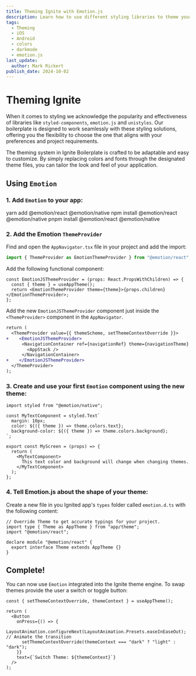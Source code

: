 ```yaml
---
title: Theming Ignite with Emotion.js
description: Learn how to use different styling libraries to theme your Ignited app!
tags:
  - Theming
  - iOS
  - Android
  - colors
  - darkmode
  - emotion.js
last_update:
  author: Mark Rickert
publish_date: 2024-10-02
---
```



# Theming Ignite

When it comes to styling we acknowledge the popularity and effectiveness of libraries like `styled-components`, `emotion.js` and `unistyles`. Our boilerplate is designed to work seamlessly with these styling solutions, offering you the flexibility to choose the one that aligns with your preferences and project requirements.

The theming system in Ignite Boilerplate is crafted to be adaptable and easy to customize. By simply replacing colors and fonts through the designated theme files, you can tailor the look and feel of your application.

## Using `Emotion`

### 1. Add `Emotion` to your app:

<Tabs groupId="operating-systems">
  <TabItem value="yarn" label="Yarn">
    <CodeBlock language="bash">yarn add @emotion/react @emotion/native</CodeBlock>
  </TabItem>
  <TabItem value="npm" label="npm">
    <CodeBlock language="bash">npm install @emotion/react @emotion/native</CodeBlock>
  </TabItem>
  <TabItem value="pnpm" label="pnpm">
    <CodeBlock language="bash">pnpm install @emotion/react @emotion/native</CodeBlock>
  </TabItem>
</Tabs>

### 2. Add the Emotion `ThemeProvider`

Find and open the `AppNavigator.tsx` file in your project and add the import:

```ts
import { ThemeProvider as EmotionThemeProvider } from "@emotion/react";
```

Add the following functional component:

```tsx
const EmotionJSThemeProvider = (props: React.PropsWithChildren) => {
  const { theme } = useAppTheme();
  return <EmotionThemeProvider theme={theme}>{props.children}</EmotionThemeProvider>;
};
```

Add the new `EmotionJSThemeProvider` component just inside the `<ThemeProvider>` component in the `AppNavigator`.

```diff
return (
  <ThemeProvider value={{ themeScheme, setThemeContextOverride }}>
+    <EmotionJSThemeProvider>
      <NavigationContainer ref={navigationRef} theme={navigationTheme} {...props}>
        <AppStack />
      </NavigationContainer>
+    </EmotionJSThemeProvider>
  </ThemeProvider>
);
```

### 3. Create and use your first `Emotion` component using the new theme:

```tsx
import styled from "@emotion/native";

const MyTextComponent = styled.Text`
  margin: 10px;
  color: ${({ theme }) => theme.colors.text};
  background-color: ${({ theme }) => theme.colors.background};
`;

export const MyScreen = (props) => {
  return (
    <MyTextComponent>
      This text color and background will change when changing themes.
    </MyTextComponent>
  );
};
```

### 4. Tell Emotion.js about the shape of your theme:

Create a new file in you Ignited app's `types` folder called `emotion.d.ts` with the following content:

```tsx
// Override Theme to get accurate typings for your project.
import type { Theme as AppTheme } from "app/theme";
import "@emotion/react";

declare module "@emotion/react" {
  export interface Theme extends AppTheme {}
}
```

## Complete!

You can now use `Emotion` integrated into the Ignite theme engine. To swap themes provide the user a switch or toggle button:

```tsx
const { setThemeContextOverride, themeContext } = useAppTheme();

return (
  <Button
    onPress={() => {
      LayoutAnimation.configureNext(LayoutAnimation.Presets.easeInEaseOut); // Animate the transition
      setThemeContextOverride(themeContext === "dark" ? "light" : "dark");
    }}
    text={`Switch Theme: ${themeContext}`}
  />
);
```
